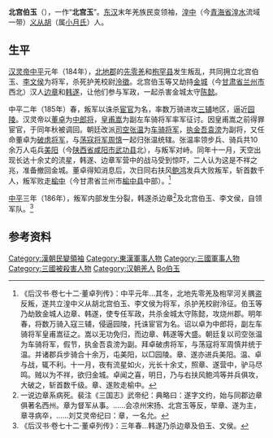 '''北宫伯玉'''（{{bd|？||186年|catIdx=B}}），一作“'''北宫玉'''”。[[东汉|东汉]]末年羌族民变领袖，[[湟中区|湟中]]（今[[青海省|青海省]][[湟水|湟水]]流域一带）[[义从胡|义从胡]]（属[[小月氏|小月氏]]）人。
==生平==
[[汉灵帝|汉灵帝]][[中平|中平]]元年（184年），[[北地郡|北地郡]]的[[先零羌|先零羌]]和[[枹罕县|枹罕县]]发生叛乱，共同拥立北宫伯玉、[[李文侯|李文侯]]为将军，杀死护羌校尉[[泠徵|泠徵]]。北宫伯玉等又劫持[[金城郡|金城]]（今[[甘肃省|甘肃省]][[兰州市|兰州市]]西北）汉人[[边章|边章]]和[[韩遂|韩遂]]，让他们参与军政，一起杀害金城太守[[陈懿_(东汉)|陈懿]]。

中平二年（185年）春，叛军以诛杀[[宦官|宦官]]为名，率数万骑进攻[[三辅|三辅]]地区，逼近[[园陵|园陵]]。汉灵帝以[[董卓|董卓]]为[[中郎将|中郎将]]，[[皇甫嵩|皇甫嵩]]为副左车骑将军率军征讨。因皇甫嵩之前得罪宦官，于同年秋被调回。朝廷改派[[司空|司空]][[张温_(东汉)|张温]]为[[车骑将军|车骑将军]]，[[执金吾|执金吾]][[袁滂|袁滂]]为副将，又任命董卓为[[破虏将军|破虏将军]]，与[[荡寇将军|荡寇将军]][[周慎|周慎]]一起归张温统辖。张温率领步兵、骑兵共10余万人屯兵[[美阳|美阳]]（今[[陕西省|陕西省]][[咸阳市|咸阳市]][[武功县|武功县]]北），与叛军对峙。同年十一月，天空出现长达十余丈的流星，韩遂、边章军营中的战马受到惊吓，二人认为这是不祥之兆，准备撤回金城。董卓得知消息后，次日同右扶风[[鲍鸿|鲍鸿]]发兵大败叛军，斩首数千人，叛军败走[[榆中县|榆中]]（今甘肃省兰州市[[榆中县|榆中县]]中部）。<ref>《后汉书·卷七十二·董卓列传》：中平元年...其冬，北地先零羌及枹罕河关腢盗反叛，遂共立湟中义从胡北宫伯玉、李文侯为将军，杀护羌校尉泠征。伯玉等乃劫致金城人边章、韩遂，使专任军政，共杀金城太守陈懿，攻烧州郡。明年春，将数万骑入寇三辅，侵逼园陵，托诛宦官为名。诏以卓为中郎将，副左车骑将军皇甫嵩征之。嵩以无功免归，而边章、韩遂等大盛。朝廷复以司空张温为车骑将军，假节，执金吾袁滂为副。拜卓破虏将军，与荡寇将军周慎并统于温。并诸郡兵步骑合十余万，屯美阳，以□园陵。章、遂亦进兵美阳。温、卓与战，辄不利。十一月，夜有流星如火，光长十余丈，照章、遂营中，驴马尽鸣。贼以为不祥，欲归金城。卓闻之喜，明日，乃与右扶风鲍鸿等并兵俱攻，大破之，斩首数千级。章、遂败走榆中。</ref>

[[中平|中平]]三年（186年），叛军内部发生分裂，韩遂杀边章<ref>一说边章系病死。裴注《三国志》武帝纪：典略曰：遂字文约，始与同郡边章俱著名西州。章为督军从事。……会凉州宋扬、北宫玉等反，举章、遂为主，章寻病卒，……刘艾灵帝纪曰：章，一名允。</ref>及北宫伯玉、李文侯，自领军队。<ref>《后汉书·卷七十二·董卓列传》：三年春...韩遂乃杀边章及伯玉、文侯。</ref>

==参考资料==
<div class="references-small">
<references />
</div>

{{中國民變起事領袖}}

{{DEFAULTSORT:Beigong北宮伯玉}}
[[Category:漢朝民變領袖|Category:漢朝民變領袖]]
[[Category:東漢軍事人物|Category:東漢軍事人物]]
[[Category:三國軍事人物|Category:三國軍事人物]]
[[Category:三國被殺害人物|Category:三國被殺害人物]]
[[Category:汉朝羌人|Category:汉朝羌人]]
[[Category:北宫姓|Bo伯玉]]